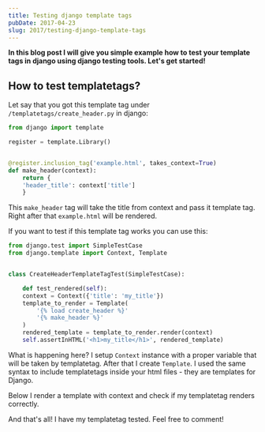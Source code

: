 ```yaml
---
title: Testing django template tags
pubDate: 2017-04-23
slug: 2017/testing-django-template-tags
---
```


**In this blog post I will give you simple example how to test your
template tags in django using django testing tools. Let's get started!**

## How to test templatetags?

Let say that you got this template tag under
`/templatetags/create_header.py` in django:

```python
from django import template

register = template.Library()


@register.inclusion_tag('example.html', takes_context=True)
def make_header(context):
    return {
    'header_title': context['title']
    }
```

This `make_header` tag will take the title from context and pass it
template tag. Right after that `example.html` will be rendered.

If you want to test if this template tag works you can use this:

```python
from django.test import SimpleTestCase
from django.template import Context, Template


class CreateHeaderTemplateTagTest(SimpleTestCase):

    def test_rendered(self):
    context = Context({'title': 'my_title'})
    template_to_render = Template(
        '{% load create_header %}'
        '{% make_header %}'
    )
    rendered_template = template_to_render.render(context)
    self.assertInHTML('<h1>my_title</h1>', rendered_template)
```

What is happening here? I setup `Context` instance with a proper
variable that will be taken by templatetag. After that I create
`Template`. I used the same syntax to include templatetags inside your
html files - they are templates for Django.

Below I render a template with context and check if my templatetag
renders correctly.

And that's all! I have my templatetag tested. Feel free to comment!
